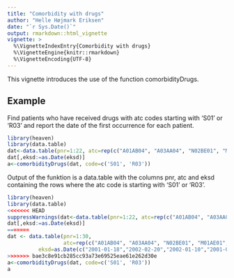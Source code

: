 ```yaml
---
title: "Comorbidity with drugs"
author: "Helle Højmark Eriksen"
date: "`r Sys.Date()`"
output: rmarkdown::html_vignette
vignette: >
  %\VignetteIndexEntry{Comorbidity with drugs}
  %\VignetteEngine{knitr::rmarkdown}
  %\VignetteEncoding{UTF-8}
---
```


This vignette introduces the use of the function comorbidityDrugs.

## Example

Find patients who have received drugs with atc codes starting with 'S01' or 'R03' and report the date of the first occurrence for each patient.

```r
library(heaven)
library(data.table)
dat<-data.table(pnr=1:22, atc=rep(c("A01AB04", "A03AA04", "N02BE01", "M01AE01", "R03CC02", "S01XA20"),each=5), eksd=c("2001-01-18","2002-02-20","2002-01-10","2001-09-10","1999-09-10"))
dat[,eksd:=as.Date(eksd)]
a<-comorbidityDrugs(dat, code=c('S01', 'R03'))
```

Output of the funktion is a data.table with the columns pnr, atc and eksd containing the rows where the atc code is starting with 'S01' or 'R03'.

```r
library(heaven)
library(data.table)
<<<<<<< HEAD
suppressWarnings(dat<-data.table(pnr=1:22, atc=rep(c("A01AB04", "A03AA04", "N02BE01", "M01AE01", "R03CC02", "S01XA20"),each=5), eksd=c("2001-01-18","2002-02-20","2002-01-10","2001-09-10","1999-09-10")))
dat[,eksd:=as.Date(eksd)]
=======
dat <- data.table(pnr=1:30,
                  atc=rep(c("A01AB04", "A03AA04", "N02BE01", "M01AE01", "R03CC02", "S01XA20"),each=5),
		  eksd=as.Date(c("2001-01-18","2002-02-20","2002-01-10","2001-09-10","1999-09-10")))
>>>>>>> bae3c8e91cb285cc93a73e69525eae61e262d30e
a<-comorbidityDrugs(dat, code=c('S01', 'R03'))
a 
```


